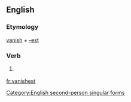 ==English==

===Etymology===
[[vanish]] + [[-est]]

===Verb===
{{en-verb form}}

# {{context|archaic|lang=en}} {{form of|Second-person singular simple present form|vanish|lang=en}}

[[Category:English second-person singular forms]]

[[fr:vanishest]]